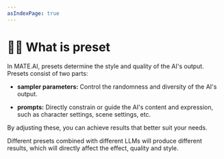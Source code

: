 ```yaml
---
asIndexPage: true
---
```



# 🧑‍🍳 What is preset

In MATE.AI, presets determine the style and quality of the AI's output. Presets consist of two parts:

- **<Link href='/presets/sampler_parameters' className='underline underline-offset-2'>sampler parameters</Link>:** Control the randomness and diversity of the AI's output.

- **<Link href='/presets/prompts' className='underline underline-offset-2'>prompts</Link>:** Directly constrain or guide the AI's content and expression, such as character settings, scene settings, etc.

By adjusting these, you can achieve results that better suit your needs.

Different presets combined with different LLMs will produce different results, which will directly affect the effect, quality and style.

